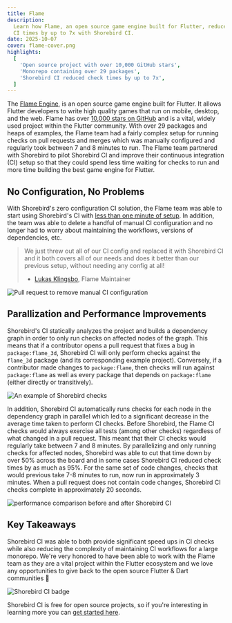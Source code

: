 ```yaml
---
title: Flame
description:
  Learn how Flame, an open source game engine built for Flutter, reduced their
  CI times by up to 7x with Shorebird CI.
date: 2025-10-07
cover: flame-cover.png
highlights:
  [
    'Open source project with over 10,000 GitHub stars',
    'Monorepo containing over 29 packages',
    'Shorebird CI reduced check times by up to 7x',
  ]
---
```



The [Flame Engine](https://flame-engine.org), is an open source game engine
built for Flutter. It allows Flutter developers to write high quality games that
run on mobile, desktop, and the web. Flame has over
[10,000 stars on GitHub](https://github.com/flame-engine/flame) and is a vital,
widely used project within the Flutter community. With over 29 packages and
heaps of examples, the Flame team had a fairly complex setup for running checks
on pull requests and merges which was manually configured and regularly took
between 7 and 8 minutes to run. The Flame team partnered with Shorebird to pilot
Shorebird CI and improve their continuous integration (CI) setup so that they
could spend less time waiting for checks to run and more time building the best
game engine for Flutter.

## No Configuration, No Problems

With Shorebird's zero configuration CI solution, the Flame team was able to
start using Shorebird's CI with
[less than one minute of setup](https://docs.shorebird.dev/ci). In addition, the
team was able to delete a handful of manual CI configuration and no longer had
to worry about maintaining the workflows, versions of dependencies, etc.

> We just threw out all of our CI config and replaced it with Shorebird CI and
> it both covers all of our needs and does it better than our previous setup,
> without needing any config at all!
>
> - [Lukas Klingsbo](https://github.com/spydon), Flame Maintainer

<Image
  src={removeConfiguration}
  alt="Pull request to remove manual CI configuration"
/>

## Parallization and Performance Improvements

Shorebird's CI statically analyzes the project and builds a dependency graph in
order to only run checks on affected nodes of the graph. This means that if a
contributor opens a pull request that fixes a bug in `package:flame_3d`,
Shorebird CI will only perform checks against the `flame_3d` package (and its
corresponding example project). Conversely, if a contributor made changes to
`package:flame`, then checks will run against `package:flame` as well as every
package that depends on `package:flame` (either directly or transitively).

<Image src={shorebirdChecks} alt="An example of Shorebird checks" />

In addition, Shorebird CI automatically runs checks for each node in the
dependency graph in parallel which led to a significant decrease in the average
time taken to perform CI checks. Before Shorebird, the Flame CI checks would
always exercise all tests (among other checks) regardless of what changed in a
pull request. This meant that their CI checks would regularly take between 7 and
8 minutes. By parallelizing and only running checks for affected nodes,
Shorebird was able to cut that time down by over 50% across the board and in
some cases Shorebird CI reduced check times by as much as 95%. For the same set
of code changes, checks that would previous take 7-8 minutes to run, now run in
approximately 3 minutes. When a pull request does not contain code changes,
Shorebird CI checks complete in approximately 20 seconds.

<Image
  src={performance}
  alt="performance comparison before and after Shorebird CI"
/>

## Key Takeaways

Shorebird CI was able to both provide significant speed ups in CI checks while
also reducing the complexity of maintaining CI workflows for a large monorepo.
We're very honored to have been able to work with the Flame team as they are a
vital project within the Flutter ecosystem and we love any opportunities to give
back to the open source Flutter & Dart communities 💙

<Image src={badge} alt="Shorebird CI badge" />

Shorebird CI is free for open source projects, so if you're interesting in
learning more you can [get started here](https://docs.shorebird.dev/ci).
